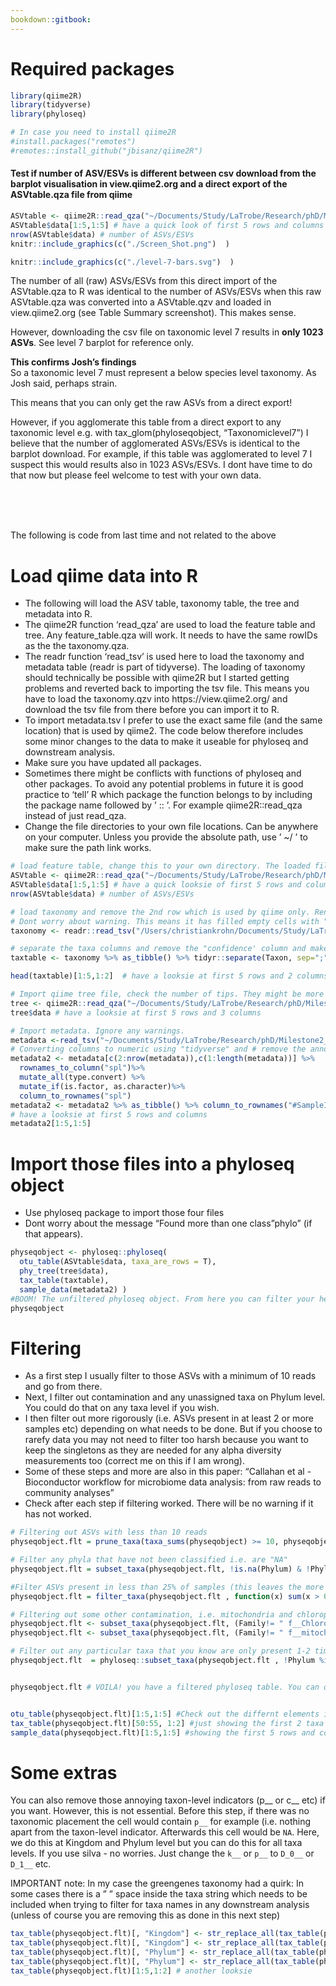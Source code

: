```yaml
---
bookdown::gitbook:
---
```


# Required packages
```r
library(qiime2R)
library(tidyverse)
library(phyloseq)

# In case you need to install qiime2R 
#install.packages("remotes")
#remotes::install_github("jbisanz/qiime2R")
```



#### Test if number of ASV/ESVs is different between csv download from the barplot visualisation in view.qiime2.org and a direct export of the ASVtable.qza file from qiime

```r
ASVtable <- qiime2R::read_qza("~/Documents/Study/LaTrobe/Research/phD/Milestone2_Field_Survey/M2_Bacteria/M2_Qiime_output_Bacteria2020run_200317/feature_table.qza")
ASVtable$data[1:5,1:5] # have a quick look of first 5 rows and columns
nrow(ASVtable$data) # number of ASVs/ESVs 
knitr::include_graphics(c("./Screen_Shot.png")  ) 
```
  
```r
knitr::include_graphics(c("./level-7-bars.svg")  ) 
```
  
The number of all (raw) ASVs/ESVs from this direct import of the ASVtable.qza to R was identical to the number of ASVs/ESVs when this raw ASVtable.qza was converted into a ASVtable.qzv and loaded in view.qiime2.org (see Table Summary screenshot). This makes sense.  

However, downloading the csv file on taxonomic level 7 results in **only 1023 ASVs**. See level 7 barplot for reference only.  
  
**This confirms Josh's findings**  
So a taxonomic level 7 must represent a below species level taxonomy. As Josh said, perhaps strain.  
    
This means that you can only get the raw ASVs from a direct export! 
  
However, if you agglomerate this table from a direct export to any taxonomic level  e.g. with tax_glom(phyloseqobject, "Taxonomiclevel7") I believe that the number of agglomerated ASVs/ESVs is identical to the barplot download. For example, if this table was agglomerated to level 7 I suspect this would results also in 1023 ASVs/ESVs. I dont have time to do that now but please feel welcome to test with your own data. 


<br/>
<br/>
<br/>

The following is code from last time and not related to the above

# Load qiime data into R  

- The following will load the ASV table, taxonomy table, the tree and metadata into R. 
- The qiime2R function 'read_qza' are used to load the feature table and tree. Any feature_table.qza will work. It needs to have the same rowIDs as the the taxonomy.qza.    
- The readr function 'read_tsv' is used here to load the taxonomy and metadata table (readr is part of tidyverse). The loading of taxonomy should technically be possible with qiime2R but I started getting problems and reverted back to importing the tsv file. This means you have to load the taxonomy.qzv into https://view.qiime2.org/ and download the tsv file from there before you can import it to R. 
- To import metadata.tsv I prefer to use the exact same file (and the same location) that is used by qiime2. The code below therefore includes some minor changes to the data to make it useable for phyloseq and downstream analysis.
- Make sure you have updated all packages.
- Sometimes there might be conflicts with functions of phyloseq and other packages. To avoid any potential problems in future it is good practice to 'tell' R which package the function belongs to by including the package name followed by ' :: '. For example qiime2R::read_qza instead of just read_qza. 
- Change the file directories to your own file locations. Can be anywhere on your computer. Unless you provide the absolute path, use ' ~/ ' to make sure the path link works.

```r
# load feature table, change this to your own directory. The loaded file is an object containing the data. It can be accessed by the $ operator
ASVtable <- qiime2R::read_qza("~/Documents/Study/LaTrobe/Research/phD/Milestone2_Field_Survey/M2_Bacteria/M2_Qiime_output_Bacteria2020run_200317/feature_table_insertiontreefiltered_gg.qza")
ASVtable$data[1:5,1:5] # have a quick looksie of first 5 rows and columns
nrow(ASVtable$data) # number of ASVs/ESVs

# load taxonomy and remove the 2nd row which is used by qiime only. Rename first column so that is identical to all other files. 
# Dont worry about warning. This means it has filled empty cells with "NAs"
taxonomy <- readr::read_tsv("/Users/christiankrohn/Documents/Study/LaTrobe/Research/phD/Milestone2_Field_Survey/M2_Bacteria/M2_Qiime_output_Bacteria2020run_200317/taxonomy_gg.tsv") %>% filter(Taxon != "categorical")  %>% rename(Feature.ID = `Feature ID`)

# separate the taxa columns and remove the "confidence' column and make it so that phyloseq likes it
taxtable <- taxonomy %>% as_tibble() %>% tidyr::separate(Taxon, sep=";", c("Kingdom","Phylum","Class","Order","Family","Genus","Species")) %>% dplyr::select(-Confidence)  %>% tibble::column_to_rownames("Feature.ID") %>% as.matrix()

head(taxtable)[1:5,1:2]  # have a looksie at first 5 rows and 2 columns

# Import qiime tree file, check the number of tips. They might be more than there are otus. They will be pruned automatically to those otus in the otu table once the phyloseq object is created. 
tree <- qiime2R::read_qza("~/Documents/Study/LaTrobe/Research/phD/Milestone2_Field_Survey/M2_Bacteria/M2_Qiime_output_Bacteria2020run_200317/insertion-tree_gg.qza")
tree$data # have a looksie at first 5 rows and 3 columns

# Import metadata. Ignore any warnings.
metadata <-read_tsv("~/Documents/Study/LaTrobe/Research/phD/Milestone2_Field_Survey/M2_Bacteria/M2_Qiime_output_Bacteria2020run/metadata.tsv") 
# Converting columns to numeric using "tidyverse" and # remove the annoying first row which is just used by qiime2.
metadata2 <- metadata[c(2:nrow(metadata)),c(1:length(metadata))] %>%
  rownames_to_column("spl")%>%
  mutate_all(type.convert) %>%
  mutate_if(is.factor, as.character)%>%
  column_to_rownames("spl")
metadata2 <- metadata2 %>% as_tibble() %>% column_to_rownames("#SampleID")
# have a looksie at first 5 rows and columns 
metadata2[1:5,1:5]
```

# Import those files into a phyloseq object  

- Use phyloseq package to import those four files
- Dont worry about the message "Found more than one class "phylo" (if that appears).

```r
physeqobject <- phyloseq::phyloseq(
  otu_table(ASVtable$data, taxa_are_rows = T), 
  phy_tree(tree$data), 
  tax_table(taxtable), 
  sample_data(metadata2) )
#BOOM! The unfiltered phyloseq object. From here you can filter your heart out. 
physeqobject 

```


# Filtering  
- As a first step I usually filter to those ASVs with a minimum of 10 reads and go from there. 
- Next, I filter out contamination and any unassigned taxa on Phylum level. You could do that on any taxa level if you wish.
- I then filter out more rigorously (i.e. ASVs present in at least 2 or more samples etc) depending on what needs to be done. But if you choose to rarefy data you may not need to filter too harsh because you want to keep the singletons as they are needed for any alpha diversity measurements too (correct me on this if I am wrong).
- Some of these steps and more are also in this paper: "Callahan et al - Bioconductor workflow for microbiome data analysis: from raw reads to community analyses"
- Check after each step if filtering worked. There will be no warning if it has not worked.

```r
# Filtering out ASVs with less than 10 reads
physeqobject.flt = prune_taxa(taxa_sums(physeqobject) >= 10, physeqobject) #minimum reads per feature

# Filter any phyla that have not been classified i.e. are "NA"
physeqobject.flt = subset_taxa(physeqobject.flt, !is.na(Phylum) & !Phylum %in% c("", "uncharacterized"))

#Filter ASVs present in less than 25% of samples (this leaves the more common taxa and removes the rare taxa). Check if you need this.
physeqobject.flt = filter_taxa(physeqobject.flt , function(x) sum(x > 0) > (0.25*length(x)), TRUE) 

# Filtering out some other contamination, i.e. mitochondria and chloroplasts on family level.
physeqobject.flt <- subset_taxa(physeqobject.flt, (Family!= " f__Chloroplast"))
physeqobject.flt <- subset_taxa(physeqobject.flt, (Family!= " f__mitochondria"))

# Filter out any particular taxa that you know are only present 1-2 times (i.e. have a low prevelance) and annoy you. This depends on your data. Omit this step if this does not apply to what you want to do.   
physeqobject.flt  = phyloseq::subset_taxa(physeqobject.flt , !Phylum %in% c(" p__[Thermi]"," p__FBP"," p__Fusobacteria"," p__MVP-21"," p__OP11"," p__SR1", " p__FCPU426", " p__Euryarchaeota", " p__Lentisphaerae")  )


physeqobject.flt # VOILA! you have a filtered phyloseq table. You can of course export this back to R and then to excel if needed. But who want to do that... ? right? ;0) 


otu_table(physeqobject.flt)[1:5,1:5] #Check out the differnt elements in the phyloseq object. You can also assign this code to a name (name <- code) and then extract these tables back into R objects if you wish. 
tax_table(physeqobject.flt)[50:55, 1:2] #just showing the first 2 taxa ranks
sample_data(physeqobject.flt)[1:5,1:5] #showing the first 5 rows and columns
```

# Some extras 
You can also remove those annoying taxon-level indicators (p__ or c__ etc) if you want. However, this is not essential. Before this step, if there was no taxonomic placement the cell would contain ` p__` for example (i.e. nothing apart from the taxon-level indicator. Afterwards this cell would be `NA`. Here, we do this at Kingdom and Phylum level but you can do this for all taxa levels. If you use silva - no worries. Just change the ` k__` or ` p__` to `D_0__` or `D_1__` etc. 

IMPORTANT note: In my case the greengenes taxonomy had a quirk: In some cases there is a " " space inside the taxa string which needs to be included when trying to filter for taxa names in any downstream analysis (unless of course you are removing this as done in this next step)
```r
tax_table(physeqobject.flt)[, "Kingdom"] <- str_replace_all(tax_table(physeqobject.flt)[, "Kingdom"], " k__", "")
tax_table(physeqobject.flt)[, "Kingdom"] <- str_replace_all(tax_table(physeqobject.flt)[, "Kingdom"], "k__", "")
tax_table(physeqobject.flt)[, "Phylum"] <- str_replace_all(tax_table(physeqobject.flt)[, "Phylum"], " p__", "")
tax_table(physeqobject.flt)[, "Phylum"] <- str_replace_all(tax_table(physeqobject.flt)[, "Phylum"], "p__", "")
tax_table(physeqobject.flt)[1:5,1:2] # another looksie 
```
